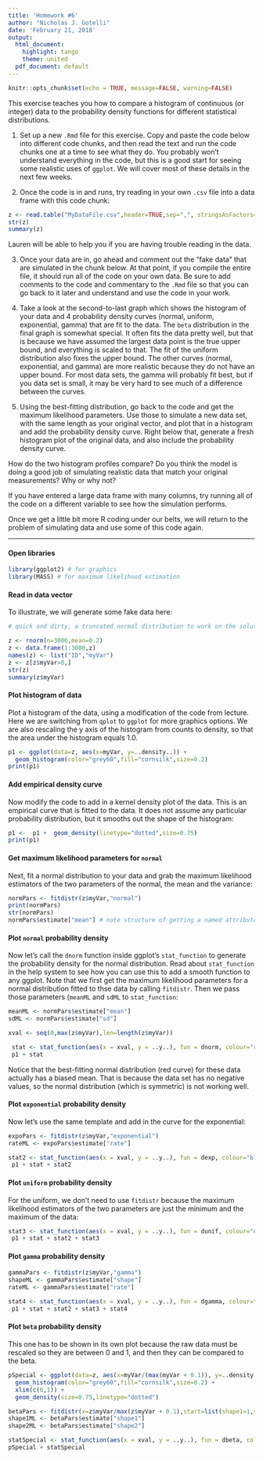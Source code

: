---
title: 'Homework #6'
author: "Nicholas J. Gotelli"
date: 'February 21, 2018'
output:
  html_document:
    highlight: tango
    theme: united
  pdf_document: default
---

```{r setup, include=FALSE}
knitr::opts_chunk$set(echo = TRUE, message=FALSE, warning=FALSE)
```

This exercise teaches you how to compare a histogram of continuous (or integer) data to the probability density functions for different statistical distributions.

1. Set up a new `.Rmd` file for this exercise. Copy and paste the code below into different code chunks, and then read the text and run the code chunks one at a time to see what they do. You probably won't understand everything in the code, but this is a good start for seeing some realistic uses of `ggplot`. We will cover most of these details in the next few weeks.

2. Once the code is in and runs, try reading in your own `.csv` file into a data frame with this code chunk:

```{r, eval=FALSE}
z <- read.table("MyDataFile.csv",header=TRUE,sep=",", stringsAsFactors=FALSE)
str(z)
summary(z)
```

Lauren will be able to help you if you are having trouble reading in the data.

3. Once your data are in, go ahead and comment out the "fake data" that are simulated in the chunk below. At that point, if you compile the entire file, it should run all of the code on your own data. Be sure to add comments to the code and commentary to the `.Rmd` file so that you can go back to it later and understand and use the code in your work.

4. Take a look at the second-to-last graph which shows the histogram of your data and 4 probability density curves (normal, uniform, exponential, gamma) that are fit to the data. The `beta` distribution in the final graph is somewhat special. It often fits the data pretty well, but that is because we have assumed the largest data point is the true upper bound, and everything is scaled to that. The fit of the uniform distribution also fixes the upper bound. The other curves (normal, exponential, and gamma) are more realistic because they do not have an upper bound. For most data sets, the gamma will probably fit best, but if you data set is small, it may be very hard to see much of a difference between the curves.

5. Using the best-fitting distribution, go back to the code and get the maximum likelihood parameters. Use those to simulate a new data set, with the same length as your original vector, and plot that in a histogram and add the probability density curve. Right below that, generate a fresh histogram plot of the original data, and also include the probability density curve. 

How do the two histogram profiles compare? Do you think the model is doing a good job of simulating realistic data that match your original measurements? Why or why not?

If you have entered a large data frame with many columns, try running all of the code on a different variable to see how the simulation performs.

Once we get a little bit more R coding under our belts, we will return to the problem of simulating data and use some of this code again.

___



#### Open libraries

```{r}
library(ggplot2) # for graphics
library(MASS) # for maximum likelihood estimation
```

#### Read in data vector

To illustrate, we will generate some fake data here:

```{r}
# quick and dirty, a truncated normal distribution to work on the solution set

z <- rnorm(n=3000,mean=0.2)
z <- data.frame(1:3000,z)
names(z) <- list("ID","myVar")
z <- z[z$myVar>0,]
str(z)
summary(z$myVar)
```

#### Plot histogram of data

Plot a histogram of the data, using a modification of the code from lecture. Here we are switching from `qplot` to `ggplot` for more graphics options. We are also rescaling the y axis of the histogram from counts to density, so that the area under the histogram equals 1.0.

```{r}
p1 <- ggplot(data=z, aes(x=myVar, y=..density..)) +
  geom_histogram(color="grey60",fill="cornsilk",size=0.2) 
print(p1)
```

#### Add empirical density curve

Now modify the code to add in a kernel density plot of the data. This is an empirical curve that is fitted to the data. It does not assume any particular probability distribution, but it smooths out the shape of the histogram:

```{r}
p1 <-  p1 +  geom_density(linetype="dotted",size=0.75)
print(p1)
```

#### Get maximum likelihood parameters for `normal`

Next, fit a normal distribution to your data and grab the maximum likelihood estimators of the two parameters of the normal, the mean and the variance:

```{r}
normPars <- fitdistr(z$myVar,"normal")
print(normPars)
str(normPars)
normPars$estimate["mean"] # note structure of getting a named attribute

```
#### Plot `normal` probability density

Now let's call the `dnorm` function inside ggplot's `stat_function` to generate the probability density for the normal distribution. Read about `stat_function` in the help system to see how you can use this to add a smooth function to any ggplot. Note that we first get the maximum likelihood parameters for a normal distribution fitted to thse data by calling `fitdistr`. Then we pass those parameters (`meanML` and `sdML` to `stat_function`:

```{r}

meanML <- normPars$estimate["mean"]
sdML <- normPars$estimate["sd"]

xval <- seq(0,max(z$myVar),len=length(z$myVar))

 stat <- stat_function(aes(x = xval, y = ..y..), fun = dnorm, colour="red", n = length(z$myVar), args = list(mean = meanML, sd = sdML))
 p1 + stat
```

Notice that the best-fitting normal distribution (red curve) for these data actually has a biased mean. That is because the data set has no negative values, so the normal distribution (which is symmetric) is not working well.

#### Plot `exponential` probability density

Now let's use the same template and add in the curve for the exponential:

```{r}
expoPars <- fitdistr(z$myVar,"exponential")
rateML <- expoPars$estimate["rate"]

stat2 <- stat_function(aes(x = xval, y = ..y..), fun = dexp, colour="blue", n = length(z$myVar), args = list(rate=rateML))
 p1 + stat + stat2
```

#### Plot `uniform` probability density

For the uniform, we don't need to use `fitdistr` because the maximum likelihood estimators of the two parameters are just the minimum and the maximum of the data:

```{r}
stat3 <- stat_function(aes(x = xval, y = ..y..), fun = dunif, colour="darkgreen", n = length(z$myVar), args = list(min=min(z$myVar), max=max(z$myVar)))
 p1 + stat + stat2 + stat3
```


#### Plot `gamma` probability density


```{r}
gammaPars <- fitdistr(z$myVar,"gamma")
shapeML <- gammaPars$estimate["shape"]
rateML <- gammaPars$estimate["rate"]

stat4 <- stat_function(aes(x = xval, y = ..y..), fun = dgamma, colour="brown", n = length(z$myVar), args = list(shape=shapeML, rate=rateML))
 p1 + stat + stat2 + stat3 + stat4
```


#### Plot `beta` probability density
This one has to be shown in its own plot because the raw data must be rescaled so they are between 0 and 1, and then they can be compared to the beta.

```{r}

pSpecial <- ggplot(data=z, aes(x=myVar/(max(myVar + 0.1)), y=..density..)) +
  geom_histogram(color="grey60",fill="cornsilk",size=0.2) + 
  xlim(c(0,1)) +
  geom_density(size=0.75,linetype="dotted")

betaPars <- fitdistr(x=z$myVar/max(z$myVar + 0.1),start=list(shape1=1,shape2=2),"beta")
shape1ML <- betaPars$estimate["shape1"]
shape2ML <- betaPars$estimate["shape2"]

statSpecial <- stat_function(aes(x = xval, y = ..y..), fun = dbeta, colour="orchid", n = length(z$myVar), args = list(shape1=shape1ML,shape2=shape2ML))
pSpecial + statSpecial
```
